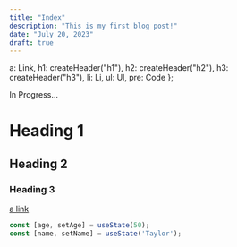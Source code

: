 ```yaml
---
title: "Index"
description: "This is my first blog post!"
date: "July 20, 2023"
draft: true
---
```



  a: Link,
  h1: createHeader("h1"),
  h2: createHeader("h2"),
  h3: createHeader("h3"),
  li: Li,
  ul: Ul,
  pre: Code
};

In Progress...

# Heading 1
## Heading 2
### Heading 3

[a link](http://google.com)


```js /age/#v /name/#v /setAge/#s /setName/#s /50/#i /'Taylor'/#i
const [age, setAge] = useState(50);
const [name, setName] = useState('Taylor');
```
